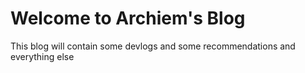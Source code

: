 
# Welcome to Archiem's Blog

This blog will contain  some devlogs and some recommendations and everything else
